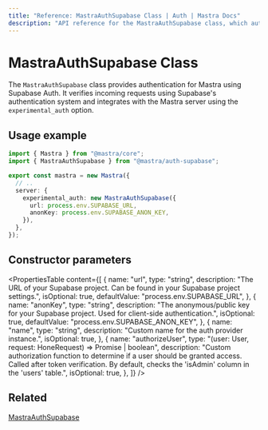 ```yaml
---
title: "Reference: MastraAuthSupabase Class | Auth | Mastra Docs"
description: "API reference for the MastraAuthSupabase class, which authenticates Mastra applications using Supabase Auth."
---
```


# MastraAuthSupabase Class

The `MastraAuthSupabase` class provides authentication for Mastra using Supabase Auth. It verifies incoming requests using Supabase's authentication system and integrates with the Mastra server using the `experimental_auth` option.

## Usage example

```typescript title="src/mastra/index.ts" showLineNumbers copy
import { Mastra } from "@mastra/core";
import { MastraAuthSupabase } from "@mastra/auth-supabase";

export const mastra = new Mastra({
  // ..
  server: {
    experimental_auth: new MastraAuthSupabase({
      url: process.env.SUPABASE_URL,
      anonKey: process.env.SUPABASE_ANON_KEY,
    }),
  },
});
```

## Constructor parameters

<PropertiesTable
  content={[
    {
      name: "url",
      type: "string",
      description:
        "The URL of your Supabase project. Can be found in your Supabase project settings.",
      isOptional: true,
      defaultValue: "process.env.SUPABASE_URL",
    },
    {
      name: "anonKey",
      type: "string",
      description:
        "The anonymous/public key for your Supabase project. Used for client-side authentication.",
      isOptional: true,
      defaultValue: "process.env.SUPABASE_ANON_KEY",
    },
    {
      name: "name",
      type: "string",
      description: "Custom name for the auth provider instance.",
      isOptional: true,
    },
    {
      name: "authorizeUser",
      type: "(user: User, request: HoneRequest) => Promise<boolean> | boolean",
      description:
        "Custom authorization function to determine if a user should be granted access. Called after token verification. By default, checks the 'isAdmin' column in the 'users' table.",
      isOptional: true,
    },
  ]}
/>

## Related

[MastraAuthSupabase](/docs/auth/supabase)
